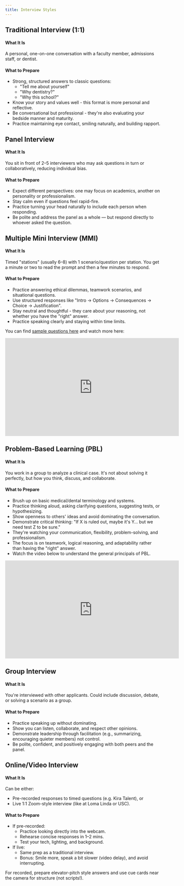 ```yaml
---
title: Interview Styles
---
```


## Traditional Interview (1:1)

#### What It Is

A personal, one-on-one conversation with a faculty member, admissions staff, or
dentist.

#### What to Prepare

- Strong, structured answers to classic questions:
  - "Tell me about yourself"
  - "Why dentistry?"
  - "Why this school?"
- Know your story and values well - this format is more personal and reflective.
- Be conversational but professional - they're also evaluating your bedside
  manner and maturity.
- Practice maintaining eye contact, smiling naturally, and building rapport.

## Panel Interview

#### What It Is

You sit in front of 2–5 interviewers who may ask questions in turn or
collaboratively, reducing individual bias.

#### What to Prepare

- Expect different perspectives: one may focus on academics, another on
  personality or professionalism.
- Stay calm even if questions feel rapid-fire.
- Practice turning your head naturally to include each person when responding.
- Be polite and address the panel as a whole — but respond directly to whoever
  asked the question.

## Multiple Mini Interview (MMI)

#### What It Is

Timed "stations" (usually 6–8) with 1 scenario/question per station. You get a
minute or two to read the prompt and then a few minutes to respond.

#### What to Prepare

- Practice answering ethical dilemmas, teamwork scenarios, and situational
  questions.
- Use structured responses like "Intro → Options → Consequences → Choice →
  Justification".
- Stay neutral and thoughtful - they care about your reasoning, not whether you
  have the "right" answer.
- Practice speaking clearly and staying within time limits.

You can find [sample questions
here](https://multipleminiinterview.com/mmi-questions/) and watch more here:

<iframe
  width="560"
  height="315"
  src="https://www.youtube.com/embed/sjhoodppGZ0?si=8ZbeCjSiL-Ldz8EK"
  title="YouTube video player"
  frameborder="0"
  allow="accelerometer; autoplay; clipboard-write; encrypted-media; gyroscope; picture-in-picture; web-share"
  referrerpolicy="strict-origin-when-cross-origin"
  allowfullscreen
></iframe>

## Problem-Based Learning (PBL)

#### What It Is

You work in a group to analyze a clinical case. It's not about solving it
perfectly, but how you think, discuss, and collaborate.

#### What to Prepare

- Brush up on basic medical/dental terminology and systems.
- Practice thinking aloud, asking clarifying questions, suggesting tests, or
  hypothesizing.
- Show openness to others' ideas and avoid dominating the conversation.
- Demonstrate critical thinking: "If X is ruled out, maybe it's Y… but we need
  test Z to be sure."
- They're watching your communication, flexibility, problem-solving, and
  professionalism.
- The focus is on teamwork, logical reasoning, and adaptability rather than
  having the "right" answer.
- Watch the video below to understand the general principals of PBL.

<iframe
  width="560"
  height="315"
  src="https://www.youtube.com/embed/xvzAm72yWvs?si=La2ubQ9E6_tgEYwL"
  title="YouTube video player"
  frameborder="0"
  allow="accelerometer; autoplay; clipboard-write; encrypted-media; gyroscope; picture-in-picture; web-share"
  referrerpolicy="strict-origin-when-cross-origin"
  allowfullscreen
></iframe>

## Group Interview

#### What It Is

You're interviewed with other applicants. Could include discussion, debate, or
solving a scenario as a group.

#### What to Prepare

- Practice speaking up without dominating.
- Show you can listen, collaborate, and respect other opinions.
- Demonstrate leadership through facilitation (e.g., summarizing, encouraging
  quieter members) not control.
- Be polite, confident, and positively engaging with both peers and the panel.

## Online/Video Interview

#### What It Is

Can be either:

- Pre-recorded responses to timed questions (e.g. Kira Talent), or
- Live 1:1 Zoom-style interview (like at Loma Linda or USC).

#### What to Prepare

- If pre-recorded:
  - Practice looking directly into the webcam.
  - Rehearse concise responses in 1–2 mins.
  - Test your tech, lighting, and background.
- If live:
  - Same prep as a traditional interview.
  - Bonus: Smile more, speak a bit slower (video delay), and avoid interrupting.

<Aside>
  For recorded, prepare elevator-pitch style answers and use cue cards near the camera for structure
  (not scripts!).
</Aside>
